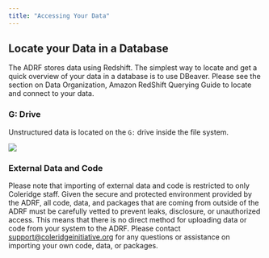 ```yaml
---
title: "Accessing Your Data"
---
```


## **Locate your Data in a Database**

The ADRF stores data using Redshift. The simplest way to locate and get a quick overview of your data in a database is to use DBeaver. Please see the section on Data Organization, Amazon RedShift Querying Guide to locate and connect to your data.

### G: Drive

Unstructured data is located on the `G:` drive inside the file system.

![](images/acc1.png){fig-alt="data directory in ADRF" fig-align="center"}

### External Data and Code

Please note that importing of external data and code is restricted to only Coleridge staff. Given the secure and protected environment provided by the ADRF, all code, data, and packages that are coming from outside of the ADRF must be carefully vetted to prevent leaks, disclosure, or unauthorized access. This means that there is no direct method for uploading data or code from your system to the ADRF. Please contact [support\@coleridgeinitiative.org](mailto:support@coleridgeinitiative.org "mailto:support@coleridgeinitiative.org") for any questions or assistance on importing your own code, data, or packages.
